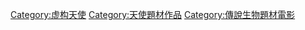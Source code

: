 [[Category:虚构天使|Category:虚构天使]]
[[Category:天使題材作品|Category:天使題材作品]]
[[Category:傳說生物題材電影|Category:傳說生物題材電影]]